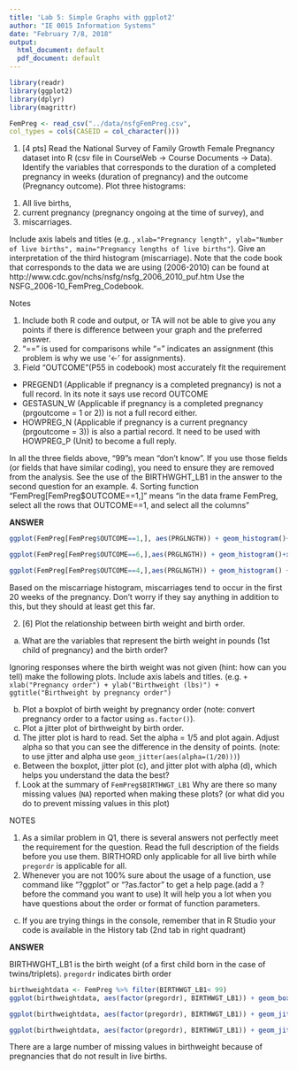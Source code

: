 ```yaml
---
title: 'Lab 5: Simple Graphs with ggplot2'
author: "IE 0015 Information Systems"
date: "February 7/8, 2018"
output:
  html_document: default
  pdf_document: default
---
```


```r
library(readr)
library(ggplot2)
library(dplyr)
library(magrittr)
```

```r
FemPreg <- read_csv("../data/nsfgFemPreg.csv",
col_types = cols(CASEID = col_character()))

```

1.  [4 pts] Read the National Survey of Family Growth Female Pregnancy dataset into R (csv file in CourseWeb -> Course Documents -> Data). Identify the variables that corresponds to the duration of a completed pregnancy in weeks (duration of pregnancy) and the outcome (Pregnancy outcome). Plot three histograms: 

(1)  All live births, 
(2) current pregnancy (pregnancy ongoing at the time of survey), and 
(3) miscarriages. 

Include axis labels and titles (e.g. , `xlab="Pregnancy length", ylab="Number of live births", main="Pregnancy lengths of live births"`).  Give an interpretation of the third histogram (miscarriage). Note that the code book that corresponds to the data we are using (2006-2010) can be found at  http://www.cdc.gov/nchs/nsfg/nsfg_2006_2010_puf.htm Use the NSFG_2006-10_FemPreg_Codebook.

Notes

1. Include both R code and output, or TA will not be able to give you any points if there is difference between your graph and the preferred answer. 
2. "==" is used for comparisons while "=" indicates an assignment (this problem is why we use '<-' for assignments). 
3. Field "OUTCOME"(P55 in codebook) most accurately fit the requirement 
  - PREGEND1 (Applicable if pregnancy is a completed pregnancy) is not a full record. In its note it says use record OUTCOME 
  - GESTASUN_W (Applicable if pregnancy is a completed pregnancy (prgoutcome = 1 or 2)) is not a full record either.
  - HOWPREG_N (Applicable if pregnancy is a current pregnancy (prgoutcome = 3)) is also a partial record. It need to be used with HOWPREG_P (Unit) to become a full reply.
  
In all the three fields above, "99"s mean "don't know". If you use those fields (or fields that have similar coding), you need to ensure they are removed from the analysis. See the use of the BIRTHWGHT_LB1 in the answer to the second question for an example.
4. Sorting function "FemPreg[FemPreg$OUTCOME==1,]" means "in the data frame FemPreg, select all the rows that OUTCOME==1, and select all the columns"

**ANSWER**

```r
ggplot(FemPreg[FemPreg$OUTCOME==1,], aes(PRGLNGTH)) + geom_histogram()+xlab("Pregnancy length (weeks)") + ggtitle("Pregnancy length - Live births")
```
```r
ggplot(FemPreg[FemPreg$OUTCOME==6,],aes(PRGLNGTH)) + geom_histogram()+xlab("Pregnancy length (weeks)") +ggtitle("Current pregnancy")
```
```r
ggplot(FemPreg[FemPreg$OUTCOME==4,],aes(PRGLNGTH)) + geom_histogram() +xlab("Pregnancy length (weeks)") + ggtitle("Miscarriages")
```


Based on the miscarriage histogram, miscarriages tend to occur in the first 20 weeks of the pregnancy.  Don't worry if they say anything in addition to this, but they should at least get this far.



2. [6] Plot the relationship between birth weight and birth order.
  a.  What are the variables that represent the birth weight in pounds (1st child of pregnancy) and the birth order?

Ignoring responses where the birth weight was not given (hint: how can you tell) make the following plots. Include axis labels and titles. (e.g. `+ xlab("Pregnancy order") + ylab("Birthweight (lbs)") + ggtitle("Birthweight by pregnancy order")`

  b.  Plot a boxplot of birth weight by pregnancy order (note: convert pregnancy order to a factor using `as.factor()`).
  c.  Plot a jitter plot of birthweight by birth order.
  d.  The jitter plot is hard to read. Set the alpha = 1/5 and plot again. Adjust alpha so that you can see the difference in the density of points. (note: to use jitter and alpha use `geom_jitter(aes(alpha=(1/20)))`)
  e.  Between the boxplot, jitter plot (c), and jitter plot with alpha (d), which helps you understand the data the best?
  f.  Look at the summary of `FemPreg$BIRTHWGT_LB1`  Why are there so many missing values (`NA`) reported when making these plots? (or what did you do to prevent missing values in this plot)

NOTES

1. As a similar problem in Q1, there is several answers not perfectly meet the requirement for the question. Read the full description of the fields before you use them.
BIRTHORD only applicable for all live birth while `pregordr` is applicable for all.
2. Whenever you are not 100% sure about the usage of a function, use command like "?ggplot" or "?as.factor" to get a help page.(add a ? before the command you want to use) It will help you a lot when you have questions about the order or format of function parameters.
c. If you are trying things in the console, remember that in R Studio your code is available in the History tab (2nd tab in right quadrant)

**ANSWER**

BIRTHWGHT_LB1 is the birth weight (of a first child born in the case of twins/triplets).
`pregordr` indicates birth order

```r
birthweightdata <- FemPreg %>% filter(BIRTHWGT_LB1< 99)
ggplot(birthweightdata, aes(factor(pregordr), BIRTHWGT_LB1)) + geom_boxplot()  + xlab("Pregnancy order") + ylab("Birthweight (lbs)") + ggtitle("Birthweight by birth order")
```
```r
ggplot(birthweightdata, aes(factor(pregordr), BIRTHWGT_LB1)) + geom_jitter()  + xlab("Pregnancy order") + ylab("Birthweight (lbs)") + ggtitle("Birthweight by birth order - jitter plot")
```

```r
ggplot(birthweightdata, aes(factor(pregordr), BIRTHWGT_LB1)) + geom_jitter(aes(alpha=(1/20)))  + xlab("Pregnancy order") + ylab("Birthweight (lbs)") + ggtitle("Birthweight by birth order - jitter plot with alpha")
```


There are a large number of missing values in birthweight because of pregnancies that do not result in live births.

